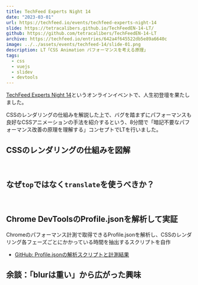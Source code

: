 ```yaml
---
title: TechFeed Experts Night 14
date: "2023-03-01"
url: https://techfeed.io/events/techfeed-experts-night-14
slide: https://tetracalibers.github.io/TechFeedEN-14-LT/
github: https://github.com/tetracalibers/TechFeedEN-14-LT
archive: https://techfeed.io/entries/642a4f645522db5e89a6640c
image: ../../assets/events/techfeed-14/slide-01.png
description: LT「CSS Animation パフォーマンスを考える原理」
tags:
  - css
  - vuejs
  - slidev
  - devtools
---
```



[TechFeed Experts Night 14](https://techfeed.io/events/techfeed-experts-night-14)というオンラインイベントで、人生初登壇を果たしました。

CSSのレンダリングの仕組みを解説した上で、バグを踏まずにパフォーマンスも良好なCSSアニメーションの手法を紹介するという、8分間で「暗記不要なパフォーマンス改善の原理を理解する」コンセプトでLTを行いました。

<FigureBox src={img_04} />

## CSSのレンダリングの仕組みを図解

<GridGallery col={4} sp_col={1}>
  <Image src={img_06} class="-c-span-2 -sp-c-span-1" alt="" />
  <Image src={img_07} class="-c-span-2 -sp-c-span-1" alt="" />
  <Image src={img_09} class="-c-span-2-4 -sp-c-span-1" alt="" />
</GridGallery>

## なぜ`top`ではなく`translate`を使うべきか？

<VStack>
  <GridGallery col={4} sp_col={1}>
    <Image src={img_10} class="-c-span-2-4 -sp-c-span-1" alt="" />
    <Image src={img_11} class="-c-span-2 -sp-c-span-1" alt="" />
    <Image src={img_12} class="-c-span-2 -sp-c-span-1" alt="" />
  </GridGallery>

  <Image src={img_13} alt="" />
</VStack>

## Chrome DevToolsのProfile.jsonを解析して実証

Chromeのパフォーマンス計測で取得できるProfile.jsonを解析し、CSSのレンダリング各フェーズごとにかかっている時間を抽出するスクリプトを自作

- [GitHub: Profile.jsonの解析スクリプトと計測結果](https://github.com/tetracalibers/parse-chrome-performance-profile)

<FigureBox src={img_16} />

## 余談：「blurは重い」から広がった興味

<FigureBox src={img_08} />
